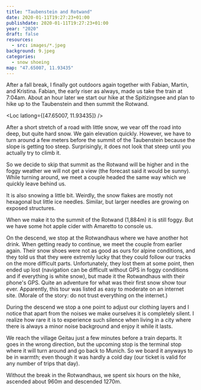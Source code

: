 ```yaml
---
title: "Taubenstein and Rotwand"
date: 2020-01-11T19:27:23+01:00
publishdate: 2020-01-11T19:27:23+01:00
year: "2020"
draft: false
resources:
  - src: images/*.jpeg
background: 9.jpeg
categories:
  - snow shoeing
map: "47.65007, 11.93435"
---
```


After a fall break, I finally got outdoors again together with Fabian, Martin, and
Kristina. Fabian, the early riser as always, made us take the train at 7:04am.
About an hour later we start our hike at the Spitizingsee and plan to hike up
to the Taubenstein and then summit the Rotwand.

<Loc latlong={[47.65007, 11.93435]} />

After a short stretch of a road with little snow, we vear off the road into
deep, but quite hard snow. We gain elevation quickly. However, we have to turn
around a few meters before the summit of the Taubenstein because the slope is
getting too steep. Surprisingly, it does not look that steep until you actually
try to climb it.

<Rimg
  src="1.jpeg"
  caption="It does not look that steep, but we barely made it past the tree."
/>

So we decide to skip that summit as the Rotwand will be higher and in
the foggy weather we will not get a view (the forecast said it would be
sunny). While turning around, we meet a couple headed the same way which we
quickly leave behind us.

<Gallery>
  <Rimg src="2.jpeg" alt="Snow covered tree." />
  <Rimg src="4.jpeg" alt="On the way the Rotwand." />
</Gallery>

It is also snowing a little bit. Weirdly, the snow flakes are mostly not
hexagonal but little ice needles. Similar, but larger needles are growing on
exposed structures.

<Rimg src="3.jpeg" caption="Ice needles on a gate." />

When we make it to the summit of the Rotwand (1,884m) it is still foggy. But we
have some hot apple cider with Amaretto to console us.

<Gallery>
  <Rimg src="5.jpeg" alt="The summit cross." />
  <Rimg src="6.jpeg" alt="On the summit." />
</Gallery>

<Rimg src="7.jpeg" caption="Fabian's hair got iced up." />

On the descend, we stop at the Rotwandhaus where we have another hot drink. When
getting ready to continue, we meet the couple from earlier again. Their snow
shoes were not as good as ours for alpine conditions, and they told us that they
were extremly lucky that they could follow our tracks on the more difficult
parts. Unfortunately, they lost them at some point, then ended up lost
(navigation can be difficult without GPS in foggy conditions and if everything
is white snow), but made it the Rotwandhaus with their phone's GPS. Quite an
adventure for what was their first snow show tour ever. Apparently, this tour
was listed as easy to moderate on an internet site. (Morale of the story: do not
trust everything on the internet.)

<Gallery>
  <Rimg src="9.jpeg" alt="" />
  <Rimg src="10.jpeg" alt="" />
  <Rimg
    src="11.jpeg"
    caption="The sun finally poking a little bit through the clouds behind the ridge line."
  />
  <Rimg
    src="12.jpeg"
    caption="Going downhill too fast can lead to a loss of balance."
  />
</Gallery>

During the descend we stop a one point to adjust our clothing layers and
I notice that apart from the noises we make ourselves it is completely silent.
I realize how rare it is to experience such silence when living in a city where
there is always a minor noise background and enjoy it while it lasts.

We reach the village Geitau just a few minutes before a train departs. It
goes in the wrong direction, but the upcoming stop is the terminal stop
where it will turn around and go back to Munich. So we board it anyways to be in
warmth; even though it was hardly a cold day (our ticket is valid for any number
of trips that day).

Without the break in the Rotwandhaus, we spent six hours on the hike, ascended
about 960m and descended 1270m.
